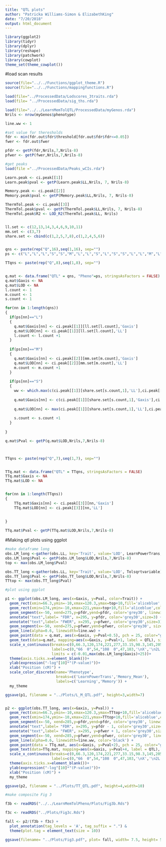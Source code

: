 ```yaml
---
title: "QTL plots"
author: "Patricka Williams-Simon & ElizabethKing"
date: "7/20/2018"
output: html_document
---
```


```r
library(ggplot2)
library(tidyr)
library(dplyr)
library(reshape)
library(patchwork)
library(cowplot)
theme_set(theme_cowplot())

```

#load scan results

```r
source(file="../../Functions/ggplot_theme.R")
source(file="../../Functions/mappingfunctions.R")

load(file="../ProcessedData/Lodscores_3traits.rda")
load(file= "../ProcessedData/sig_ths.rda")

load(file="../../LearnMemTolQTL/ProcessedData/myGenos.rda")
Nrils <- nrow(myGenos$phenotype)

line.ww <- 1

#set value for theresholds 
fdr <- min(fdr.out$fdr$threshold[fdr.out$fdr$fdr<=0.05])
fwer <- fdr.out$fwer

pfdr <- getP(fdr,Nrils,7,Nrils-8)
pfwer <- getP(fwer,Nrils,7,Nrils-8)

#get peaks
load(file ="../ProcessedData/Peaks_wCIs.rda")

Learn.peak <- ci.peak[[1]]
Learn.peak$pval <- getP(Learn.peak$LL,Nrils, 7, Nrils-8)

Memory.peak <- ci.peak[[2]]
Memory.peak$pval <- getP(Memory.peak$LL,Nrils, 7, Nrils-8)

ThermTol.peak <- ci.peak[[3]]
ThermTol.peak$pval <- getP(ThermTol.peak$LL,Nrils, 7, Nrils-8)
ThermTol.peak$R2 <- LOD_R2(ThermTol.peak$LL, Nrils)


ll.set <- c(12,13,14,3,4,6,9,10,11)
mm.set <- c(3,7)
share.set <- cbind(c(1,2,5,7,8),c(1,2,4,5,6))


qns <- paste(rep("Q",16),seq(1,16), sep="")
ps <- c("L","L","L","S","S","M","L","L","S","L","S","S","L","L","M","L")

TTqns <- paste(rep("Q",8),seq(1,8), sep="")


q.mat <- data.frame("QTL" = qns, "Pheno"=ps, stringsAsFactors = FALSE)
q.mat$Gaxis <- NA
q.mat$LOD <- NA
l.count <- 1
m.count <- 1
s.count <- 1

for(nn in 1:length(qns))
{
  if(ps[nn]=="L")
  {
    q.mat$Gaxis[nn] <- ci.peak[[1]][ll.set[l.count],'Gaxis']
    q.mat$LOD[nn] <- ci.peak[[1]][ll.set[l.count],'LL']
    l.count <- l.count +1
  }
  
  if(ps[nn]=="M")
  {
    q.mat$Gaxis[nn] <- ci.peak[[2]][mm.set[m.count],'Gaxis']
    q.mat$LOD[nn] <- ci.peak[[2]][mm.set[m.count],'LL']
    m.count <- m.count +1
  }
  
  if(ps[nn]=="S")
  {
    ww <- which.max(c(ci.peak[[1]][share.set[s.count,1],'LL'],ci.peak[[2]][share.set[s.count,2],'LL']))
    
    q.mat$Gaxis[nn] <- c(ci.peak[[1]][share.set[s.count,1],'Gaxis'],ci.peak[[2]][share.set[s.count,2],'Gaxis'])[ww]
    
    q.mat$LOD[nn] <- max(ci.peak[[1]][share.set[s.count,1],'LL'],ci.peak[[2]][share.set[s.count,2],'LL'])
    
    s.count <- s.count +1
  }
  
}

q.mat$Pval <- getP(q.mat$LOD,Nrils,7,Nrils-8)



TTqns <- paste(rep("Q",7),seq(1,7), sep="")


TTq.mat <- data.frame("QTL" = TTqns, stringsAsFactors = FALSE)
TTq.mat$Gaxis <- NA
TTq.mat$LOD <- NA


for(nn in 1:length(TTqns))
{
    TTq.mat$Gaxis[nn] <- ci.peak[[3]][nn,'Gaxis']
    TTq.mat$LOD[nn] <- ci.peak[[3]][nn,'LL']
    
  
}

TTq.mat$Pval <- getP(TTq.mat$LOD,Nrils,7,Nrils-8)

```



#Making qtl plots using ggplot

```r

#make dataframe long
obs.LM_long <-gather(obs.LL, key='Trait', value='LOD', LearnPowerTrans, Memory_Mean)
obs.LM_long$Pval <- getP(obs.LM_long$LOD,Nrils,7,Nrils-8)
top <- max(obs.LM_long$Pval)

obs.TT_long <-gather(obs.LL, key='Trait', value='LOD', Tolsqrtvariable)
obs.TT_long$Pval <- getP(obs.TT_long$LOD,Nrils,7,Nrils-8)
TTtop <- max(obs.TT_long$Pval)

#plot using ggplot

p1 <- ggplot(obs.LM_long, aes(x=Gaxis, y=Pval, color=Trait)) +
  geom_rect(xmin=66.3,ymin=-10,xmax=120.3,ymax=top+10,fill='aliceblue',color='aliceblue')+
  geom_rect(xmin=174,ymin=-10,xmax=221,ymax=top+10,fill='aliceblue',color='aliceblue')+
  geom_segment(x=-50, xend=275,y=pfdr,yend=pfdr, color='grey30', linewidth=line.ww) +
  annotate("text",label= "FDR", x=295, y=pfdr, color='grey30',size=3) +
  annotate("text",label= "FWER", x=295, y=pfwer, color='grey30',size=3) +
  geom_segment(x=-50, xend=275,y=pfwer,yend=pfwer, color='grey30', size=line.ww, lty=3) +
  geom_line(alpha=0.6, linewidth=line.ww) +
  geom_point(data = q.mat, aes(x=Gaxis, y=Pval+0.5), pch = 25, color="grey50", fill = "grey50") +
  geom_text(data=q.mat, mapping=aes(x=Gaxis, y=Pval+1, label = QTL), size=3, color="grey50")+
  scale_x_continuous(breaks=c(0,66.3,120,174,221,277,33.15,98.3,145,205,249),
                     labels=c(0,"66  0",54,"108  0",47,103,'\nX','\n2L','\n2R','\n3L','\n3R'),
                     limits = c(-0.01,max(obs.LM_long$Gaxis)+25))+
  theme(axis.ticks.x=element_blank())+
  ylab(expression("-log"[10]*"(P-value)"))+
  xlab("Position (cM)") +
  scale_color_discrete(name='Phenotype',
                       breaks=c('LearnPowerTrans','Memory_Mean'), 
                       labels=c('Learning','Memory')) +
  my_theme

ggsave(p1, filename = "../Plots/L_M_QTL.pdf", height=3,width=7)


p2 <- ggplot(obs.TT_long, aes(x=Gaxis, y=Pval)) +
  geom_rect(xmin=66.3,ymin=-10,xmax=120.3,ymax=TTtop+10,fill='aliceblue',color='aliceblue')+
  geom_rect(xmin=174,ymin=-10,xmax=221,ymax=TTtop+10,fill='aliceblue',color='aliceblue')+
  geom_segment(x=-50, xend=285,y=pfdr,yend=pfdr, color='grey30', linewidth=0.5) +
  annotate("text",label= "FDR", x=295, y=pfdr - 1, color='grey30',size=3) +
  annotate("text",label= "FWER", x=295, y=pfwer + 1, color='grey30',size=3) +
  geom_segment(x=-50, xend=285,y=pfwer,yend=pfwer, color='grey30', linewidth=0.5, lty=3) +
  geom_line(alpha=0.6, linewidth=line.ww, color='black') +
  geom_point(data = TTq.mat, aes(x=Gaxis, y=Pval+2), pch = 25, color="grey50", fill = "grey50") +
  geom_text(data=TTq.mat, mapping=aes(x=Gaxis, y=Pval+4, label = QTL), size=3, color="grey50")+
  scale_x_continuous(breaks=c(0,66.3,120,174,221,277,33.15,98.3,145,205,249), 
                     labels=c(0,"66  0",54,"108  0",47,103,'\nX','\n2L','\n2R','\n3L','\n3R'),limits = c(-0.01,max(obs.TT_long$Gaxis)+25))+
  theme(axis.ticks.x=element_blank())+
  ylab(expression("-log"[10]*"(P-value)"))+
  xlab("Position (cM)") +
  my_theme

ggsave(p2, filename = "../Plots/TT_QTL.pdf", height=4,width=10)

#make composite Fig 3

f3b <- readRDS("../../LearnMemTolPheno/Plots/Fig3b.Rds")

f3c <- readRDS("../Plots/Fig3c.Rds")

fall <- p2/(f3b + f3c) + 
  plot_annotation(tag_levels = 'A', tag_suffix = ".") &
  theme(plot.tag = element_text(size = 10))

ggsave(filename= "../Plots/Fig3.pdf", plot= fall, width= 7.5, height= 5)

```


